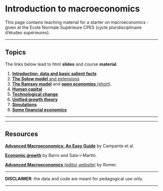 <br/>  
<br/>  


Introduction to macroeconomics
================
This page contains teaching material for a starter on macroeconomics - given at the Ecole Normale Supérieure CPES (cycle pluridisciplinaire d'études supérieures). 

------------------------------------------------------------------------


Topics
----

The links below lead to html **slides** and course **material**.


1. <a href="files/macro/S1_intro.html" target="_blank">**Introduction, data and basic salient facts**</a>   
2. <a href="files/macro/S2_Solow.html" target="_blank">**The Solow model** and extensions</a>    
3. <a href="files/macro/S3_Ramsey.html" target="_blank">**The Ramsey model**</a> and <a href="files/macro/S4_open.html" target="_blank">**open economies** (short)</a>.  
4. <a href="files/macro/S5_human_capital.html" target="_blank">**Human capital**</a>   
5. <a href="files/macro/S6_technology.html" target="_blank">**Technological change**</a>   
6. <a href="files/macro/S7_unified_theory.html" target="_blank">**Unified growth theory**</a>      
7. <a href="files/macro/S8_Simulations.html" target="_blank">**Simulations**</a>       
8. <a href="files/macro/S9_finance.html" target="_blank">**Some financial economics**</a>

---------


-----

Resources
----

<a href="https://press.lse.ac.uk/site/books/m/10.31389/lsepress.ame/" target="_blank">**Advanced Macroeconomics: An Easy Guide**</a> by Campante et al.

<a href="http://piketty.pse.ens.fr/files/BarroSalaIMartin2004.pdf" target="_blank">**Economic growth**</a> by Barro and Sala-ì-Martin.

<a href="https://www.mheducation.com/highered/product/advanced-macroeconomics-romer/M9781260185218.html" target="_blank">**Advanced Macroeconomics** (editor website)</a> by Romer.




------------------------------------------------------------------------

**DISCLAIMER**: the data and code are meant for pedagogical use only. 

------------------------------------------------------------------------

